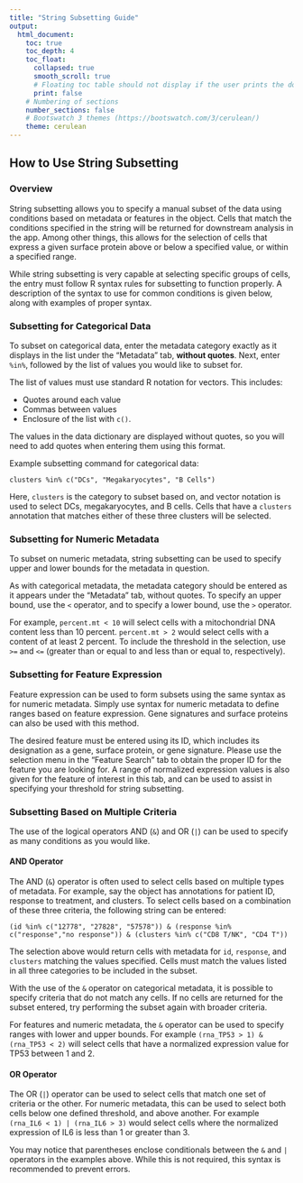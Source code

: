 ```yaml
---
title: "String Subsetting Guide"
output:
  html_document:
    toc: true
    toc_depth: 4
    toc_float:
      collapsed: true
      smooth_scroll: true
      # Floating toc table should not display if the user prints the document
      print: false
    # Numbering of sections
    number_sections: false
    # Bootswatch 3 themes (https://bootswatch.com/3/cerulean/) 
    theme: cerulean
---
```


## How to Use String Subsetting 

### Overview

String subsetting allows you to specify a manual subset of the data using conditions based on metadata or features in the object. Cells that match the conditions specified in the string will be returned for downstream analysis in the app. Among other things, this allows for the selection of cells that express a given surface protein above or below a specified value, or within a specified range.

While string subsetting is very capable at selecting specific groups of cells, the entry must follow R syntax rules for subsetting to function properly. A description of the syntax to use for common conditions is given below, along with examples of proper syntax. 

### Subsetting for Categorical Data

To subset on categorical data, enter the metadata category exactly as it displays in the list under the "Metadata" tab, **without quotes**. Next, enter `%in%`, followed by the list of values you would like to subset for. 

The list of values must use standard R notation for vectors. This includes:

* Quotes around each value
* Commas between values
* Enclosure of the list with `c()`. 

The values in the data dictionary are displayed without quotes, so you will need to add quotes when entering them using this format.

Example subsetting command for categorical data:
```
clusters %in% c("DCs", "Megakaryocytes", "B Cells")
```

Here, `clusters` is the category to subset based on, and vector notation is used to select DCs, megakaryocytes, and B cells. Cells that have a `clusters` annotation that matches either of these three clusters will be selected.

### Subsetting for Numeric Metadata 

To subset on numeric metadata, string subsetting can be used to specify upper and lower bounds for the metadata in question. 

As with categorical metadata, the metadata category should be entered as it appears under the "Metadata" tab, without quotes. To specify an upper bound, use the `<` operator, and to specify a lower bound, use the `>` operator.

For example, `percent.mt < 10` will select cells with a mitochondrial DNA content less than 10 percent. `percent.mt > 2` would select cells with a content of at least 2 percent. To include the threshold in the selection, use `>=` and `<=` (greater than or equal to and less than or equal to, respectively). 

### Subsetting for Feature Expression 

Feature expression can be used to form subsets using the same syntax as for numeric metadata. Simply use syntax for numeric metadata to define ranges based on feature expression. Gene signatures and surface proteins can also be used with this method.

The desired feature must be entered using its ID, which includes its designation as a gene, surface protein, or gene signature. Please use the selection menu in the "Feature Search" tab to obtain the proper ID for the feature you are looking for. A range of normalized expression values is also given for the feature of interest in this tab, and can be used to assist in specifying your threshold for string subsetting. 

### Subsetting Based on Multiple Criteria

The use of the logical operators AND (`&`) and OR (`|`) can be used to specify as many conditions as you would like. 

#### AND Operator 

The AND (`&`) operator is often used to select cells based on multiple types of metadata. For example, say the object has annotations for patient ID, response to treatment, and clusters. To select cells based on a combination of these three criteria, the following string can be entered:

```
(id %in% c("12778", "27828", "57578")) & (response %in% c("response","no response")) & (clusters %in% c("CD8 T/NK", "CD4 T"))
```

The selection above would return cells with metadata for `id`, `response`, and `clusters` matching the values specified. Cells must match the values listed in all three categories to be included in the subset.

With the use of the `&` operator on categorical metadata, it is possible to specify criteria that do not match any cells. If no cells are returned for the subset entered, try performing the subset again with broader criteria.

For features and numeric metadata, the `&` operator can be used to specify ranges with lower and upper bounds. For example `(rna_TP53 > 1) & (rna_TP53 < 2)` will select cells that have a normalized expression value for TP53 between 1 and 2. 

#### OR Operator

The OR (`|`) operator can be used to select cells that match one set of criteria or the other. For numeric metadata, this can be used to select both cells below one defined threshold, and above another. For example `(rna_IL6 < 1) | (rna_IL6 > 3)` would select cells where the normalized expression of IL6 is less than 1 or greater than 3.

You may notice that parentheses enclose conditionals between the `&` and `|` operators  in the examples above. While this is not required, this syntax is recommended to prevent errors. 